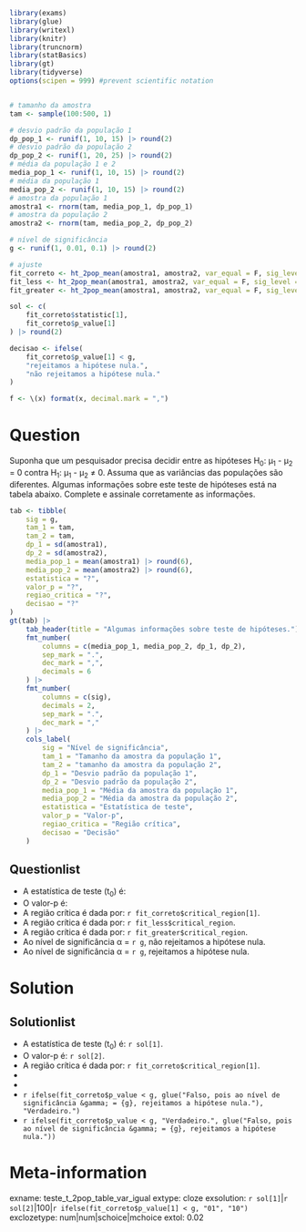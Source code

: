 ```r
library(exams)
library(glue)
library(writexl)
library(knitr)
library(truncnorm)
library(statBasics)
library(gt)
library(tidyverse)
options(scipen = 999) #prevent scientific notation


# tamanho da amostra
tam <- sample(100:500, 1)

# desvio padrão da população 1
dp_pop_1 <- runif(1, 10, 15) |> round(2)
# desvio padrão da população 2
dp_pop_2 <- runif(1, 20, 25) |> round(2)
# média da população 1 e 2
media_pop_1 <- runif(1, 10, 15) |> round(2)
# média da população 1
media_pop_2 <- runif(1, 10, 15) |> round(2)
# amostra da população 1
amostra1 <- rnorm(tam, media_pop_1, dp_pop_1)
# amostra da população 2
amostra2 <- rnorm(tam, media_pop_2, dp_pop_2)

# nível de significância
g <- runif(1, 0.01, 0.1) |> round(2)

# ajuste
fit_correto <- ht_2pop_mean(amostra1, amostra2, var_equal = F, sig_level = g)
fit_less <- ht_2pop_mean(amostra1, amostra2, var_equal = F, sig_level = g, alternative = "less")
fit_greater <- ht_2pop_mean(amostra1, amostra2, var_equal = F, sig_level = g, alternative = "greater")

sol <- c(
    fit_correto$statistic[1],
    fit_correto$p_value[1]
) |> round(2)

decisao <- ifelse(
    fit_correto$p_value[1] < g,
    "rejeitamos a hipótese nula.",
    "não rejeitamos a hipótese nula."
)

f <- \(x) format(x, decimal.mark = ",")
```

Question
========

Suponha que um pesquisador precisa decidir entre as hipóteses H~0~: &mu;~1~ - &mu;~2~ = 0 contra H~1~: &mu;~1~ - &mu;~2~ &#8800; 0. Assuma que as variâncias das populações são diferentes. Algumas informações sobre este teste de hipóteses está na tabela abaixo. Complete e assinale corretamente as informações.

```r
tab <- tibble(
    sig = g,
    tam_1 = tam,
    tam_2 = tam,
    dp_1 = sd(amostra1),
    dp_2 = sd(amostra2),
    media_pop_1 = mean(amostra1) |> round(6),
    media_pop_2 = mean(amostra2) |> round(6),
    estatistica = "?",
    valor_p = "?",
    regiao_critica = "?",
    decisao = "?"
)
gt(tab) |>
    tab_header(title = "Algumas informações sobre teste de hipóteses.") |>
    fmt_number(
        columns = c(media_pop_1, media_pop_2, dp_1, dp_2),
        sep_mark = ".",
        dec_mark = ",",
        decimals = 6
    ) |>
    fmt_number(
        columns = c(sig),
        decimals = 2,
        sep_mark = ".",
        dec_mark = ","
    ) |>
    cols_label(
        sig = "Nível de significância",
        tam_1 = "Tamanho da amostra da população 1",
        tam_2 = "tamanho da amostra da população 2",
        dp_1 = "Desvio padrão da população 1",
        dp_2 = "Desvio padrão da população 2",
        media_pop_1 = "Média da amostra da população 1",
        media_pop_2 = "Média da amostra da população 2",
        estatistica = "Estatística de teste",
        valor_p = "Valor-p",
        regiao_critica = "Região crítica",
        decisao = "Decisão"
    )
```

Questionlist
------------

* A estatística de teste (t~0~) é:
* O valor-p é:
* A região crítica é dada por: `r fit_correto$critical_region[1]`.
* A região crítica é dada por: `r fit_less$critical_region`.
* A região crítica é dada por: `r fit_greater$critical_region`.
* Ao nível de significância &alpha; = `r g`, não rejeitamos a hipótese nula.
* Ao nível de significância &alpha; = `r g`, rejeitamos a hipótese nula.

Solution
========
Solutionlist
------------

* A estatística de teste (t~0~) é: `r sol[1]`.
* O valor-p é: `r sol[2]`.
* A região crítica é dada por: `r fit_correto$critical_region[1]`.
* 
* 
* `r ifelse(fit_correto$p_value < g, glue("Falso, pois ao nível de significância &gamma; = {g}, rejeitamos a hipótese nula."), "Verdadeiro.")`
* `r ifelse(fit_correto$p_value < g, "Verdadeiro.", glue("Falso, pois ao nível de significância &gamma; = {g}, rejeitamos a hipótese nula."))` 

Meta-information
================
exname: teste_t_2pop_table_var_igual
extype: cloze
exsolution: `r sol[1]`|`r sol[2]`|100|`r ifelse(fit_correto$p_value[1] < g, "01", "10")`
exclozetype: num|num|schoice|mchoice
extol: 0.02